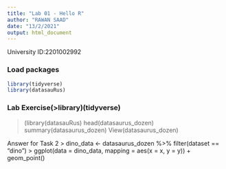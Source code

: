```yaml
---
title: "Lab 01 - Hello R"
author: "RAWAN SAAD"
date: "13/2/2021"
output: html_document
---
```


University ID:2201002992 

### Load packages

```r
library(tidyverse) 
library(datasauRus)
```


### Lab Exercise(>library)(tidyverse)
>(library(datasauRus)
> head(datasaurus_dozen)
> summary(datasaurus_dozen)
> View(datasaurus_dozen)

Answer for Task 2
> dino_data <- datasaurus_dozen %>% filter(dataset == "dino")
> ggplot(data = dino_data, mapping = aes(x = x, y = y)) + geom_point()